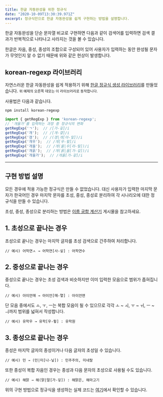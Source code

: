 ```yaml
---
title: 한글 자동완성을 위한 정규식
date: "2020-10-09T13:30:39.971Z"
excerpt: 정규식만으로 한글 자동완성을 쉽게 구현하는 방법을 설명합니다.
---
```



한글 자동완성을 단순 문자열 비교로 구현하면 다음과 같이 검색어를 입력하면 검색 결과가 반복적으로 나타나고 사라지는 것을 볼 수 있습니다.

<HangulRegExpDemo />

한글은 자음, 중성, 종성의 조합으로 구성되어 있어 사용자가 입력하는 동안 완성될 문자가 무엇인지 알 수 없기 때문에 위와 같은 현상이 발생합니다.

## korean-regexp 라이브러리

자연스러운 한글 자동완성을 쉽게 적용하기 위해 [한글 정규식 생성 라이브러리](https://github.com/bluewings/korean-regexp)를 만들었습니다. <small>위 예제의 오른쪽 데모는 이 라이브러리로 동작합니다.</small>

사용법은 다음과 같습니다.

```sh
npm install korean-regexp
```

```javascript
import { getRegExp } from 'korean-regexp';
// '개울가'를 입력하는 과정 중 정규식의 변화
getRegExp('ㄱ');  // /[가-깋]/i
getRegExp('개');  // /[개-갷]/i
getRegExp('갱');  // /(갱|개[아-잏])/i
getRegExp('개우');  // /개[우-윟]/i
getRegExp('개울');  // /개(울|우[라-맇])/i
getRegExp('개욹');  // /개(욹|울[가-깋])/i
getRegExp('개울가');  // /개울[가-갛]/i
```

---

## 구현 방법 설명

모든 경우에 적용 가능한 정규식은 만들 수 없었습니다. 대신 사용자가 입력한 마지막 문자가 한국어인 경우 마지막 문자를 초성, 중성, 종성로 분리하여 각 시나리오에 대한 정규식을 만들 수 있습니다.

초성, 중성, 종성으로 분리하는 방법은 [이름 궁합 계산기](https://bluewings.github.io/name-compatibility/) 게시물을 참고하세요.

## 1. 초성으로 끝나는 경우

초성으로 끝나는 경우는 마지막 글자를 초성 검색으로 간주하여 처리합니다.

```
// 예시) 어학연ㅅ → 어학연[사-싷] : 어학연수
```

## 2. 중성으로 끝나는 경우

중성으로 끝나는 경우는 초성 검색과 비슷하지만 이미 입력한 모음으로 범위가 좁혀집니다.

```
// 예시) 아이언매 → 아이언[매-맿] : 아이언맨
```

단 모음 중에서도 ㅗ, ㅜ, ㅡ는 복합 모음이 될 수 있으므로 각각 ㅗ ~ ㅚ, ㅜ ~ ㅟ, ㅡ ~ ㅢ까지 범위를 넓혀서 작성합니다.

```
// 예시) 유학우 → 유학[우-윟] : 유학원
```

## 3. 종성으로 끝나는 경우

종성은 마지막 글자의 종성이거나 다음 글자의 초성일 수 있습니다.

```
// 예시) 민 → (민|미[나-닣]) : 민주주의, 미네랄
```

또한 종성이 복합 자음인 경우는 종성과 다음 문자의 초성으로 사용될 수도 있습니다.

```
// 예시) 해맑 → 해(맑|말[가-깋]) : 해맑은, 해마고기
```

위의 구현 방법으로 정규식을 생성하는 실제 코드는 [여기](https://github.com/bluewings/korean-regexp/blob/main/src/getRegExp.ts)에서 확인할 수 있습니다.
